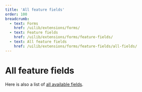 ```yaml
---
title: 'All feature fields'
order: 100
breadcrumb:
  - text: Forms
    href: /uilib/extensions/forms/
  - text: Feature fields
    href: /uilib/extensions/forms/feature-fields/
  - text: All feature fields
    href: /uilib/extensions/forms/feature-fields/all-fields/
---
```



# All feature fields

Here is also a list of [all available fields](/uilib/extensions/forms/all-fields/).

<ListFeatureFieldComponents size="medium" />
